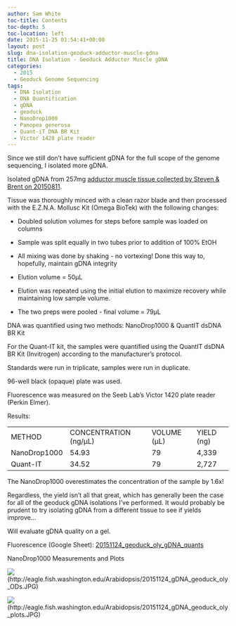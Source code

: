 ```yaml
---
author: Sam White
toc-title: Contents
toc-depth: 5
toc-location: left
date: 2015-11-25 01:54:41+00:00
layout: post
slug: dna-isolation-geoduck-adductor-muscle-gdna
title: DNA Isolation - Geoduck Adductor Muscle gDNA
categories:
  - 2015
  - Geoduck Genome Sequencing
tags:
  - DNA Isolation
  - DNA Quantification
  - gDNA
  - geoduck
  - NanoDrop1000
  - Panopea generosa
  - Quant-iT DNA BR Kit
  - Victor 1420 plate reader
---
```


Since we still don't have sufficient gDNA for the full scope of the genome sequencing, I isolated more gDNA.

Isolated gDNA from 257mg [adductor muscle tissue collected by Steven & Brent on 20150811](https://onsnetwork.org/halfshell/2015/08/11/big-day-big-clam/).

Tissue was thoroughly minced with a clean razor blade and then processed with the E.Z.N.A. Mollusc Kit (Omega BioTek) with the following changes:




    
  * Doubled solution volumes for steps before sample was loaded on columns

    
  * Sample was split equally in two tubes prior to addition of 100% EtOH

    
  * All mixing was done by shaking - no vortexing! Done this way to, hopefully, maintain gDNA integrity

    
  * Elution volume = 50μL

    
  * Elution was repeated using the initial elution to maximize recovery while maintaining low sample volume.

    
  * The two preps were pooled - final volume = 79μL



DNA was quantified using two methods: NanoDrop1000 & QuantIT dsDNA BR Kit

For the Quant-IT kit, the samples were quantified using the QuantIT dsDNA BR Kit (Invitrogen) according to the manufacturer's protocol.

Standards were run in triplicate, samples were run in duplicate.

96-well black (opaque) plate was used.

Fluorescence was measured on the Seeb Lab's Victor 1420 plate reader (Perkin Elmer).

Results:

<table >
<tbody >
<tr >

<td >METHOD
</td>

<td >CONCENTRATION (ng/μL)
</td>

<td >VOLUME (μL)
</td>

<td >YIELD (ng)
</td>
</tr>
<tr >

<td >NanoDrop1000
</td>

<td >54.93
</td>

<td >79
</td>

<td >4,339
</td>
</tr>
<tr >

<td >Quant-IT
</td>

<td >34.52
</td>

<td >79
</td>

<td >2,727
</td>
</tr>
</tbody>
</table>



The NanoDrop1000 overestimates the concentration of the sample by 1.6x!

Regardless, the yield isn't all that great, which has generally been the case for all of the geoduck gDNA isolations I've performed. It would probably be prudent to try isolating gDNA from a different tissue to see if yields improve...

Will evaluate gDNA quality on a gel.

Fluorescence (Google Sheet): [20151124_geoduck_oly_gDNA_quants](https://docs.google.com/spreadsheets/d/167If9r5fDNJb6xenUo-bKy52794_O1LgN1twKAOmElw/edit?usp=sharing)



NanoDrop1000 Measurements and Plots

![](https://eagle.fish.washington.edu/Arabidopsis/20151124_gDNA_geoduck_oly_ODs.JPG)(http://eagle.fish.washington.edu/Arabidopsis/20151124_gDNA_geoduck_oly_ODs.JPG)

![](https://eagle.fish.washington.edu/Arabidopsis/20151124_gDNA_geoduck_oly_plots.JPG)(http://eagle.fish.washington.edu/Arabidopsis/20151124_gDNA_geoduck_oly_plots.JPG)
